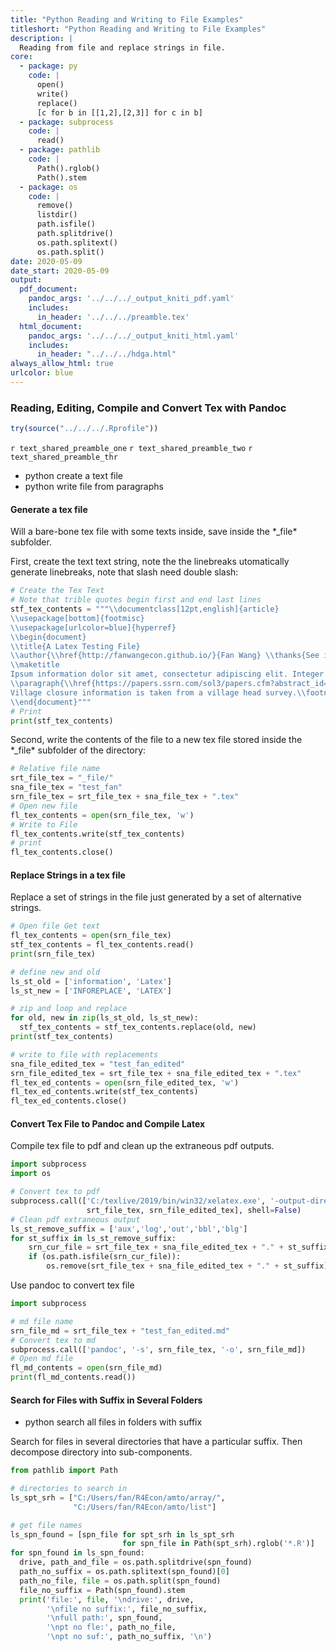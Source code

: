 ```yaml
---
title: "Python Reading and Writing to File Examples"
titleshort: "Python Reading and Writing to File Examples"
description: |
  Reading from file and replace strings in file.
core:
  - package: py
    code: |
      open()
      write()
      replace()
      [c for b in [[1,2],[2,3]] for c in b]
  - package: subprocess
    code: |
      read()
  - package: pathlib
    code: |
      Path().rglob()
      Path().stem
  - package: os
    code: |
      remove()
      listdir()
      path.isfile()
      path.splitdrive()
      os.path.splitext()
      os.path.split()
date: 2020-05-09
date_start: 2020-05-09
output:
  pdf_document:
    pandoc_args: '../../../_output_kniti_pdf.yaml'
    includes:
      in_header: '../../../preamble.tex'
  html_document:
    pandoc_args: '../../../_output_kniti_html.yaml'
    includes:
      in_header: "../../../hdga.html"
always_allow_html: true
urlcolor: blue
---
```


### Reading, Editing, Compile and Convert Tex with Pandoc

```r
try(source("../../../.Rprofile"))
```

`r text_shared_preamble_one`
`r text_shared_preamble_two`
`r text_shared_preamble_thr`

- python create a text file
- python write file from paragraphs


#### Generate a tex file

Will a bare-bone tex file with some texts inside, save inside the *_file* subfolder.

First, create the text text string, note the the linebreaks utomatically generate linebreaks, note that slash need double slash:

```python
# Create the Tex Text
# Note that trible quotes begin first and end last lines
stf_tex_contents = """\\documentclass[12pt,english]{article}
\\usepackage[bottom]{footmisc}
\\usepackage[urlcolor=blue]{hyperref}
\\begin{document}
\\title{A Latex Testing File}
\\author{\\href{http://fanwangecon.github.io/}{Fan Wang} \\thanks{See information \\href{https://fanwangecon.github.io/Tex4Econ/}{Tex4Econ} for more.}}
\\maketitle
Ipsum information dolor sit amet, consectetur adipiscing elit. Integer Latex placerat nunc orci.
\\paragraph{\\href{https://papers.ssrn.com/sol3/papers.cfm?abstract_id=3140132}{Data}}
Village closure information is taken from a village head survey.\\footnote{Generally students went to schools.}
\\end{document}"""
# Print
print(stf_tex_contents)
```

Second, write the contents of the file to a new tex file stored inside the *_file* subfolder of the directory:

```python
# Relative file name
srt_file_tex = "_file/"
sna_file_tex = "test_fan"
srn_file_tex = srt_file_tex + sna_file_tex + ".tex"
# Open new file
fl_tex_contents = open(srn_file_tex, 'w')
# Write to File
fl_tex_contents.write(stf_tex_contents)
# print
fl_tex_contents.close()
```

#### Replace Strings in a tex file

Replace a set of strings in the file just generated by a set of alternative strings. 

```python
# Open file Get text
fl_tex_contents = open(srn_file_tex)
stf_tex_contents = fl_tex_contents.read()
print(srn_file_tex)

# define new and old
ls_st_old = ['information', 'Latex']
ls_st_new = ['INFOREPLACE', 'LATEX']

# zip and loop and replace
for old, new in zip(ls_st_old, ls_st_new):
  stf_tex_contents = stf_tex_contents.replace(old, new)
print(stf_tex_contents)

# write to file with replacements 
sna_file_edited_tex = "test_fan_edited"
srn_file_edited_tex = srt_file_tex + sna_file_edited_tex + ".tex"
fl_tex_ed_contents = open(srn_file_edited_tex, 'w')
fl_tex_ed_contents.write(stf_tex_contents)
fl_tex_ed_contents.close()
```

#### Convert Tex File to Pandoc and Compile Latex

Compile tex file to pdf and clean up the extraneous pdf outputs.

```python
import subprocess
import os 

# Convert tex to pdf
subprocess.call(['C:/texlive/2019/bin/win32/xelatex.exe', '-output-directory',
                 srt_file_tex, srn_file_edited_tex], shell=False)
# Clean pdf extraneous output                 
ls_st_remove_suffix = ['aux','log','out','bbl','blg']
for st_suffix in ls_st_remove_suffix:
    srn_cur_file = srt_file_tex + sna_file_edited_tex + "." + st_suffix
    if (os.path.isfile(srn_cur_file)):
        os.remove(srt_file_tex + sna_file_edited_tex + "." + st_suffix)
```

Use pandoc to convert tex file

```python
import subprocess

# md file name
srn_file_md = srt_file_tex + "test_fan_edited.md"
# Convert tex to md
subprocess.call(['pandoc', '-s', srn_file_tex, '-o', srn_file_md])
# Open md file
fl_md_contents = open(srn_file_md)
print(fl_md_contents.read())
```

#### Search for Files with Suffix in Several Folders

- python search all files in folders with suffix

Search for files in several directories that have a particular suffix. Then decompose directory into sub-components. 

```python
from pathlib import Path

# directories to search in
ls_spt_srh = ["C:/Users/fan/R4Econ/amto/array/", 
              "C:/Users/fan/R4Econ/amto/list"]

# get file names
ls_spn_found = [spn_file for spt_srh in ls_spt_srh 
                         for spn_file in Path(spt_srh).rglob('*.R')]
for spn_found in ls_spn_found:
  drive, path_and_file = os.path.splitdrive(spn_found)
  path_no_suffix = os.path.splitext(spn_found)[0]
  path_no_file, file = os.path.split(spn_found)
  file_no_suffix = Path(spn_found).stem
  print('file:', file, '\ndrive:', drive,
        '\nfile no suffix:', file_no_suffix,
        '\nfull path:', spn_found, 
        '\npt no fle:', path_no_file,
        '\npt no suf:', path_no_suffix, '\n')

```